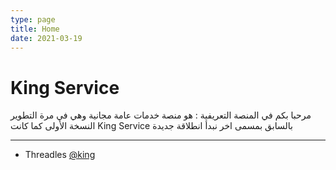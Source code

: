 ```yaml
---
type: page
title: Home 
date: 2021-03-19
---
```


# King Service

مرحبا بكم في المنصة التعريفية : هو منصة خدمات عامة مجانية وهي في مرة التطوير النسخة الأولى كما كانت King Service بالسابق بمسمى اخر نبدأ انطلاقة جديدة 

---

- Threadles [@king](https://web.threadles.net/king)
